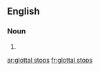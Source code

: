 
==English==

===Noun===
{{head|en}}

# {{plural of|glottal stop}}

[[ar:glottal stops]]
[[fr:glottal stops]]